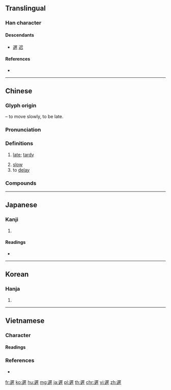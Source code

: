 {{character info/new}}
{{also|迟|遅}}
==Translingual==
{{Han simplified forms|遲|遅|迟}}

===Han character===
{{Han char|rn=162|rad=辵|as=12|sn=16|four=37304|canj=YSYQ}}

====Descendants====
* [[遅]] [[迟]]

====References====
* {{Han ref|kx=1264.170|dkj=39113|dj=1760.190|hdz=63885.050|uh=9072|ud=36978|bh=BFF0|bd=49136}}

----

==Chinese==
{{zh-forms|s=迟}}

===Glyph origin===
{{Han etym}}
{{Han compound|辵|alt1=辶|t1=motion|犀|ls=psc|c1=s|c2=p}} – to move slowly, to be late.

===Pronunciation===
{{zh-pron
|m=chí
|c=ci4
|h=pfs=
|md=dì
|mn=tî
|w=3zr
|mc=y
|oc=y
|cat=a,v
}}

===Definitions===
{{zh-hanzi}}

# [[late]]; [[tardy]]
#: {{zh-x|遲到|to arrive '''late'''}}
# [[slow]]
# to [[delay]]

===Compounds===
{{zh-der|姍姍來遲|不遲不疾|倭遲|不遲|意遲遲|凌遲碎剮|延遲|凌遲|差遲|尉遲|事不宜遲|凌遲處死|早遲|推遲|棲遲|稽遲|欽遲|打遲局|春日遲遲|毫不遲疑|智能遲滯|遲早|遲留|遲疑|鋪遲|遲迴|遲滯|遲遲|遲疑不決|茶遲飯晏|遲延|遲賓之館|遲速|耽遲|遲疑未決|美人遲暮|羈遲|遲回觀望|舒遲|遲效肥料|陵遲|遲脈|遲鈍|遲行早住|遲緩|遲累|遲歸|遲暮|遲明|遲到|逶遲|遲回|遲誤|行遲}}

----

==Japanese==

===Kanji===
{{ja-kanji|grade=|rs=辵12|style=ky|shin=遅}}

# {{defn|lang=ja|sort=辵12}}

====Readings====
* {{ja-readings|goon=[[じ]] (ji)|kanon=[[ち]] (chi)|kun=[[おそい]] (osoi), [[おくれる]] (okureru)}}

----

==Korean==

===Hanja===
{{ko-hanja|hangeul=[[지]], [[치]]|eumhun=|rv=ji, chi|mr=chi, ch'i|y=ci, chi}}

# {{defn|lang=ko|sort=辵12}}

----

==Vietnamese==

===Character===

====Readings====
{{vi-readings|hv=trí, trì, trĩ|nom=rì, chầy, trì, trĩ, chề, trìa, chày|rs=辵12}}

===References===
* {{R:WinVNKey:Lê Sơn Thanh}}

[[fr:遲]]
[[ko:遲]]
[[hu:遲]]
[[mg:遲]]
[[ja:遲]]
[[pl:遲]]
[[th:遲]]
[[chr:遲]]
[[vi:遲]]
[[zh:遲]]